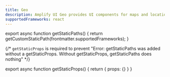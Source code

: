 ```yaml
---
title: Geo
description: Amplify UI Geo provides UI components for maps and location search for popular front-end frameworks.
supportedFrameworks: react
---
```



export async function getStaticPaths() {
  return getCustomStaticPath(frontmatter.supportedFrameworks);
}

{/*  `getStaticProps` is required to prevent "Error: getStaticPaths was added without a getStaticProps. Without getStaticProps, getStaticPaths does nothing" */}

export async function getStaticProps() {
  return { props: {} }
}

<ReactPage />

